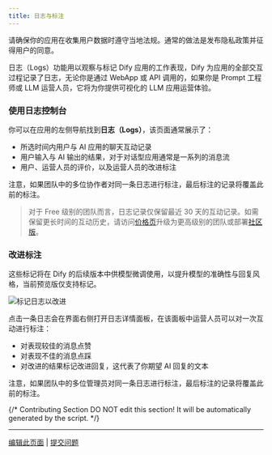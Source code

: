 ```yaml
---
title: 日志与标注
---
```


<Warning>
请确保你的应用在收集用户数据时遵守当地法规。通常的做法是发布隐私政策并征得用户的同意。
</Warning>

日志（Logs）功能用以观察与标记 Dify 应用的工作表现，Dify 为应用的全部交互过程记录了日志，无论你是通过 WebApp 或 API 调用的，如果你是 Prompt 工程师或 LLM 运营人员，它将为你提供可视化的 LLM 应用运营体验。

### 使用日志控制台

你可以在应用的左侧导航找到**日志（Logs）**，该页面通常展示了：

* 所选时间内用户与 AI 应用的聊天互动记录
* 用户输入与 AI 输出的结果，对于对话型应用通常是一系列的消息流
* 用户、运营人员的评价，以及运营人员的改进标注

注意，如果团队中的多位协作者对同一条日志进行标注，最后标注的记录将覆盖此前的标注。

> 对于 Free 级别的团队而言，日志记录仅保留最近 30 天的互动记录。如需保留更长时间的互动历史，请访问[价格页](https://dify.ai/pricing)升级为更高级别的团队或部署[社区版](https://docs.dify.ai/zh-hans/getting-started/install-self-hosted/docker-compose)。

### 改进标注

<Info>
这些标记将在 Dify 的后续版本中供模型微调使用，以提升模型的准确性与回复风格，当前预览版仅支持标记。
</Info>

![标记日志以改进](https://assets-docs.dify.ai/dify-enterprise-mintlify/zh_CN/guides/annotation/67586ad70a7ae79c18e61f1267cc8d8f.png)

点击一条日志会在界面右侧打开日志详情面板，在该面板中运营人员可以对一次互动进行标注：

* 对表现较佳的消息点赞
* 对表现不佳的消息点踩
* 对改进的结果标记改进回复，这代表了你期望 AI 回复的文本

注意，如果团队中的多位管理员对同一条日志进行标注，最后标注的记录将覆盖此前的标注。

{/*
Contributing Section
DO NOT edit this section!
It will be automatically generated by the script.
*/}

---

[编辑此页面](https://github.com/langgenius/dify-docs/edit/main/zh-hans/guides/annotation/logs.mdx) | [提交问题](https://github.com/langgenius/dify-docs/issues/new?title=文档问题%3A%20&body=%23%23%20问题描述%0A%3C%21--%20请简要描述您发现的问题%20--%3E%0A%0A%23%23%20页面链接%0Ahttps%3A%2F%2Fgithub.com%2Flanggenius%2Fdify-docs%2Fblob%2Fmain%2Fzh-hans/guides/annotation%2Flogs.mdx%0A%0A%23%23%20建议修改%0A%3C%21--%20如果有具体的修改建议，请在此说明%20--%3E%0A%0A%3C%21--%20感谢您对文档质量的关注！%20--%3E)

